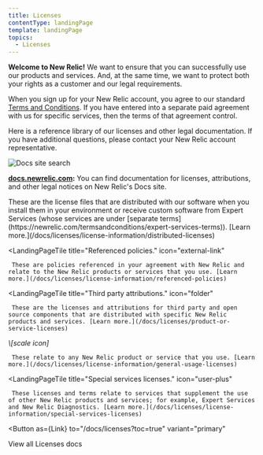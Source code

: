 ```yaml
---
title: Licenses
contentType: landingPage
template: landingPage
topics:
  - Licenses
---
```



**Welcome to New Relic!** We want to ensure that you can successfully use our products and services. And, at the same time, we want to protect both your rights as a customer and our legal requirements.

When you sign up for your New Relic account, you agree to our standard [Terms and Conditions](https://newrelic.com/termsandconditions/terms). If you have entered into a separate paid agreement with us for specific services, then the terms of that agreement control.

Here is a reference library of our licenses and other legal documentation. If you have additional questions, please contact your New Relic account representative.

![Docs site search](./images/docs-search-licenses_0.png "Docs site search")

**[docs.newrelic.com](https://docs.newrelic.com):** You can find documentation for licenses, attributions, and other legal notices on New Relic's Docs site.

<LandingPageTileGrid>
  <LandingPageTile
    title="Distributed licenses."
    icon="file-text"
  >
     These are the license files that are distributed with our software when you install them in your environment or receive custom software from Expert Services (whose services are under [separate terms](https://newrelic.com/termsandconditions/expert-services-terms)). [Learn more.](/docs/licenses/license-information/distributed-licenses)
  </LandingPageTile>

  <LandingPageTile
    title="Referenced policies."
    icon="external-link"
  >
     These are policies referenced in your agreement with New Relic and relate to the New Relic products or services that you use. [Learn more.](/docs/licenses/license-information/referenced-policies)
  </LandingPageTile>

  <LandingPageTile
    title="Third party attributions."
    icon="folder"
  >
     These are the licenses and attributions for third party and open source components that are distributed with specific New Relic products and services. [Learn more.](/docs/licenses/product-or-service-licenses)
  </LandingPageTile>
</LandingPageTileGrid>

<LandingPageTileGrid>
  <LandingPageTile title="General usage licenses.">
    <i
      aria-hidden="true"
      className="fa fa-balance-scale fa-2x"
    >
      \[scale icon]
    </i>

     These relate to any New Relic product or service that you use. [Learn more.](/docs/licenses/license-information/general-usage-licenses)
  </LandingPageTile>

  <LandingPageTile
    title="Special services licenses."
    icon="user-plus"
  >
     These licenses and terms relate to services that supplement the use of other New Relic products and services; for example, Expert Services and New Relic Diagnostics. [Learn more.](/docs/licenses/license-information/special-services-licenses)
  </LandingPageTile>
</LandingPageTileGrid>

<Button
  as={Link}
  to="/docs/licenses?toc=true"
  variant="primary"
>
  View all Licenses docs
</Button>
